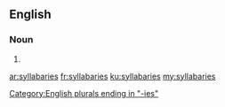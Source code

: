 ==English==

===Noun===
{{head|en|plural}}

# {{plural of|syllabary|lang=en|nocat=1}}

[[Category:English plurals ending in "-ies"]]

[[ar:syllabaries]]
[[fr:syllabaries]]
[[ku:syllabaries]]
[[my:syllabaries]]